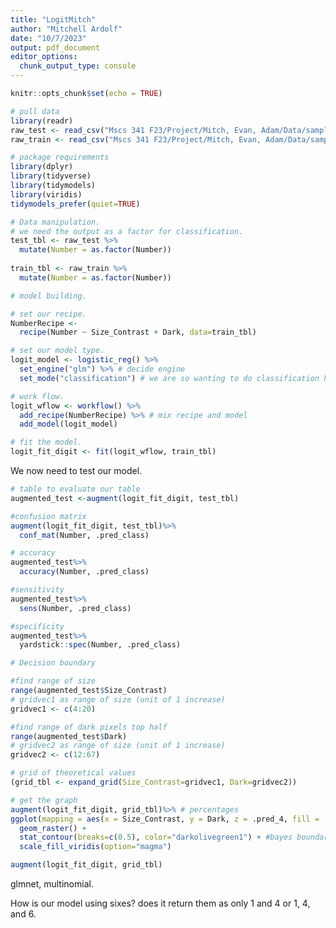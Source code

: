 ```yaml
---
title: "LogitMitch"
author: "Mitchell Ardolf"
date: "10/7/2023"
output: pdf_document
editor_options: 
  chunk_output_type: console
---
```


```r
knitr::opts_chunk$set(echo = TRUE)

# pull data
library(readr)
raw_test <- read_csv("Mscs 341 F23/Project/Mitch, Evan, Adam/Data/sampled_data_test.csv")
raw_train <- read_csv("Mscs 341 F23/Project/Mitch, Evan, Adam/Data/sampled_data_train.csv")

# package requirements
library(dplyr)
library(tidyverse)
library(tidymodels)
library(viridis)
tidymodels_prefer(quiet=TRUE)

```


```r
# Data manipulation.
# we need the output as a factor for classification.
test_tbl <- raw_test %>%
  mutate(Number = as.factor(Number))
  
train_tbl <- raw_train %>%
  mutate(Number = as.factor(Number))

# model building.

# set our recipe.
NumberRecipe <- 
  recipe(Number ~ Size_Contrast + Dark, data=train_tbl)

# set our model type.
logit_model <- logistic_reg() %>%
  set_engine("glm") %>% # decide engine
  set_mode("classification") # we are so wanting to do classification here

# work flow.
logit_wflow <- workflow() %>%
  add_recipe(NumberRecipe) %>% # mix recipe and model
  add_model(logit_model) 

# fit the model.
logit_fit_digit <- fit(logit_wflow, train_tbl)
```


We now need to test our model.
```r
# table to evaluate our table
augmented_test <-augment(logit_fit_digit, test_tbl)

#confusion matrix
augment(logit_fit_digit, test_tbl)%>%
  conf_mat(Number, .pred_class)

# accuracy
augmented_test%>%
  accuracy(Number, .pred_class)

#sensitivity
augmented_test%>%
  sens(Number, .pred_class)

#specificity
augmented_test%>%
  yardstick::spec(Number, .pred_class)
```


```r
# Decision boundary

#find range of size
range(augmented_test$Size_Contrast)
# gridvec1 as range of size (unit of 1 increase)
gridvec1 <- c(4:20)

#find range of dark pixels top half
range(augmented_test$Dark)
# gridvec2 as range of size (unit of 1 increase)
gridvec2 <- c(12:67)

# grid of theoretical values 
(grid_tbl <- expand_grid(Size_Contrast=gridvec1, Dark=gridvec2))

# get the graph
augment(logit_fit_digit, grid_tbl)%>% # percentages
ggplot(mapping = aes(x = Size_Contrast, y = Dark, z = .pred_4, fill = .pred_4)) +
  geom_raster() +
  stat_contour(breaks=c(0.5), color="darkolivegreen1") + #bayes boundary
  scale_fill_viridis(option="magma")

augment(logit_fit_digit, grid_tbl)
```


glmnet, multinomial. 

How is our model using sixes? does it return them as only 1 and 4 or 1, 4, and 6. 




